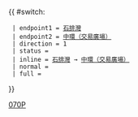{{ #switch: {{{format|}}}
  | endpoint1 = [[石排灣邨公共運輸交匯處|石排灣]]
  | endpoint2 = [[中環（交易廣場）巴士總站|中環（交易廣場）]]
  | direction = 1
  | status = {{HK Bus Status|M}}
  | inline = [[石排灣邨公共運輸交匯處|石排灣]] → [[中環（交易廣場）巴士總站|中環（交易廣場）]]
  | normal =
  | full =
}}<noinclude>[[Category:城巴路線模板|070P]]</noinclude>